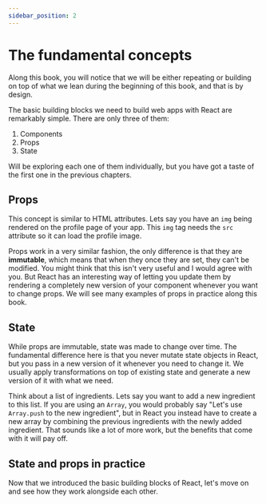 ```yaml
---
sidebar_position: 2
---
```


# The fundamental concepts

Along this book, you will notice that we will be either repeating or
building on top of what we lean during the beginning of this book,
and that is by design.

The basic building blocks we need to build web apps with React are
remarkably simple. There are only three of them:

1. Components
2. Props
3. State

Will be exploring each one of them individually, but you have got a
taste of the first one in the previous chapters.

## Props

This concept is similar to HTML attributes. Lets say you have an 
`img` being rendered on the profile page of your app. This
`img` tag needs the `src` attribute so it can load the profile image.

Props work in a very similar fashion, the only difference is that
they are **immutable**, which means that when they once they are set,
they can't be modified. You might think that this isn't very useful
and I would agree with you. But React has an interesting way of
letting you update them by rendering a completely new version of your
component whenever you want to change props. We will see many examples
of props in practice along this book.

## State

While props are immutable, state was made to change over time. The
fundamental difference here is that you never mutate state objects
in React, but you pass in a new version of it whenever you need to
change it. We usually apply transformations on top of existing state
and generate a new version of it with what we need.

Think about a list of ingredients. Lets say you want to add a new
ingredient to this list. If you are using an `Array`, you would probably
say "Let's use `Array.push` to the new ingredient", but in React you
instead have to create a new array by combining the previous ingredients
with the newly added ingredient. That sounds like a lot of more work,
but the benefits that come with it will pay off.

## State and props in practice

Now that we introduced the basic building blocks of React, let's move
on and see how they work alongside each other.
